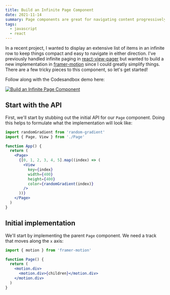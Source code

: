 ```yaml
---
title: Build an Infinite Page Component
date: 2021-11-14
summary: Page components are great for navigating content progressively. In this post, we'll take things a step further and explore how to implement an infinite page view component in React.
tags:
  - javascript
  - react
---
```


In a recent project, I wanted to display an extensive list of items in an infinite row to keep things compact and easy to navigate in either direction. I've previously handled infinite paging in [react-view-pager](https://github.com/souporserious/react-view-pager) but wanted to build a new implementation in [framer-motion](https://www.framer.com/motion/) since I could greatly simplify things. There are a few tricky pieces to this component, so let's get started!

Follow along with the Codesandbox demo here:

[![Build an Infinite Page Component](https://codesandbox.io/static/img/play-codesandbox.svg)](https://codesandbox.io/s/build-an-infinite-page-component-33evh)

## Start with the API

First, we'll start by stubbing out the initial API for our `Page` component. Doing this helps to formulate what the implementation will look like:

```jsx
import randomGradient from 'random-gradient'
import { Page, View } from './Page'

function App() {
  return (
    <Page>
      {[0, 1, 2, 3, 4, 5].map((index) => (
        <View
          key={index}
          width={400}
          height={400}
          color={randomGradient(index)}
        />
      ))}
    </Page>
  )
}
```

## Initial implementation

We'll start by implementing the parent `Page` component. We need a track that moves along the `x` axis:

```jsx
import { motion } from 'framer-motion'

function Page() {
  return (
    <motion.div>
      <motion.div>{children}</motion.div>
    </motion.div>
  )
}
```
